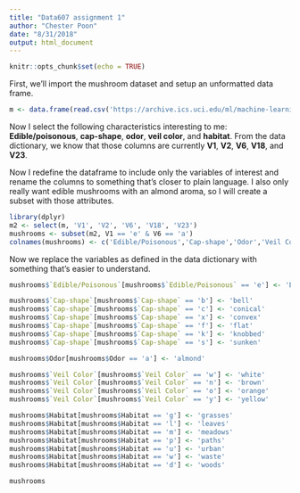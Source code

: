 ```yaml
---
title: "Data607 assignment 1"
author: "Chester Poon"
date: "8/31/2018"
output: html_document
---
```


```r
knitr::opts_chunk$set(echo = TRUE)
```

First, we'll import the mushroom dataset and setup an unformatted data frame. 

```r
m <- data.frame(read.csv('https://archive.ics.uci.edu/ml/machine-learning-databases/mushroom/agaricus-lepiota.data', header = FALSE, sep = ',', stringsAsFactors = FALSE))
```

Now I select the following characteristics interesting to me: **Edible/poisonous**, **cap-shape**, **odor**, **veil color**, and **habitat**.  From the data dictionary, we know that those columns are currently **V1**, **V2**, **V6**, **V18**, and **V23**.  

Now I redefine the dataframe to include only the variables of interest and rename the columns to something that's closer to plain language.  I also only really want edible mushrooms with an almond aroma, so I will create a subset with those attributes.

```r
library(dplyr)
m2 <- select(m, 'V1', 'V2', 'V6', 'V18', 'V23')
mushrooms <- subset(m2, V1 == 'e' & V6 == 'a')
colnames(mushrooms) <- c('Edible/Poisonous','Cap-shape','Odor','Veil Color','Habitat')
```

Now we replace the variables as defined in the data dictionary with something that's easier to understand.

```r
mushrooms$`Edible/Poisonous`[mushrooms$`Edible/Poisonous` == 'e'] <- 'Edible'

mushrooms$`Cap-shape`[mushrooms$`Cap-shape` == 'b'] <- 'bell'
mushrooms$`Cap-shape`[mushrooms$`Cap-shape` == 'c'] <- 'conical'
mushrooms$`Cap-shape`[mushrooms$`Cap-shape` == 'x'] <- 'convex'
mushrooms$`Cap-shape`[mushrooms$`Cap-shape` == 'f'] <- 'flat'
mushrooms$`Cap-shape`[mushrooms$`Cap-shape` == 'k'] <- 'knobbed'
mushrooms$`Cap-shape`[mushrooms$`Cap-shape` == 's'] <- 'sunken'

mushrooms$Odor[mushrooms$Odor == 'a'] <- 'almond'

mushrooms$`Veil Color`[mushrooms$`Veil Color` == 'w'] <- 'white'
mushrooms$`Veil Color`[mushrooms$`Veil Color` == 'n'] <- 'brown'
mushrooms$`Veil Color`[mushrooms$`Veil Color` == 'o'] <- 'orange'
mushrooms$`Veil Color`[mushrooms$`Veil Color` == 'y'] <- 'yellow'

mushrooms$Habitat[mushrooms$Habitat == 'g'] <- 'grasses'
mushrooms$Habitat[mushrooms$Habitat == 'l'] <- 'leaves'
mushrooms$Habitat[mushrooms$Habitat == 'm'] <- 'meadows'
mushrooms$Habitat[mushrooms$Habitat == 'p'] <- 'paths'
mushrooms$Habitat[mushrooms$Habitat == 'u'] <- 'urban'
mushrooms$Habitat[mushrooms$Habitat == 'w'] <- 'waste'
mushrooms$Habitat[mushrooms$Habitat == 'd'] <- 'woods'

mushrooms
```


